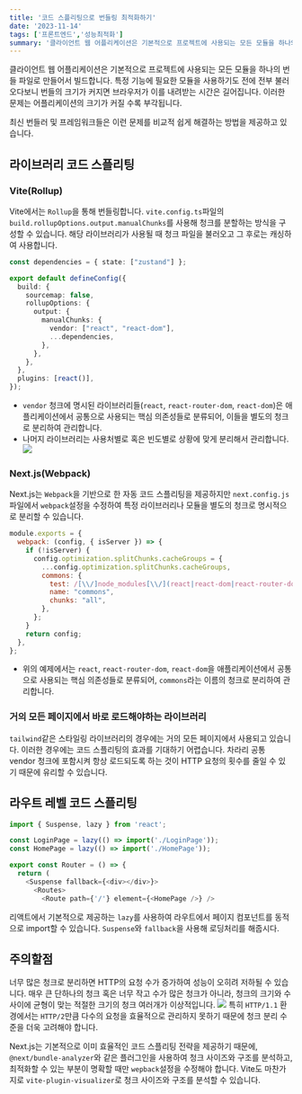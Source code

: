 ```yaml
---
title: '코드 스플리팅으로 번들링 최적화하기'
date: '2023-11-14'
tags: ['프론트엔드','성능최적화']
summary: '클라이언트 웹 어플리케이션은 기본적으로 프로젝트에 사용되는 모든 모듈을 하나의 번들 파일로 만들어서 빌드합니다. 특정 기능에 필요한 모듈을 사용하기도 전에 전부 불러오다보니 번들의 크기가 커지면 브라우저가 이를 내려받는 시간은 길어집니다. 이러한 문제는 어플리케이션의 크기가 커질 수록 부각됩니다.'
---
```


클라이언트 웹 어플리케이션은 기본적으로 프로젝트에 사용되는 모든 모듈을 하나의 번들 파일로 만들어서 빌드합니다.
특정 기능에 필요한 모듈을 사용하기도 전에 전부 불러오다보니 번들의 크기가 커지면 브라우저가 이를 내려받는 시간은 길어집니다. 이러한 문제는 어플리케이션의 크기가 커질 수록 부각됩니다.

최신 번들러 및 프레임워크들은 이런 문제를 비교적 쉽게 해결하는 방법을 제공하고 있습니다.

## 라이브러리 코드 스플리팅

### Vite(Rollup)
Vite에서는 `Rollup`을 통해 번들링합니다. `vite.config.ts`파일의 `build.rollupOptions.output.manualChunks`를 사용해 청크를 분할하는 방식을 구성할 수 있습니다. 해당 라이브러리가 사용될 때 청크 파일을 불러오고 그 후로는 캐싱하여 사용합니다.

```ts
const dependencies = { state: ["zustand"] };

export default defineConfig({
  build: {
    sourcemap: false,
    rollupOptions: {
      output: {
        manualChunks: {
          vendor: ["react", "react-dom"],
          ...dependencies,
        },
      },
    },
  },
  plugins: [react()],
});

```
- `vendor` 청크에 명시된 라이브러리들(`react`, `react-router-dom`, `react-dom`)은 애플리케이션에서 공통으로 사용되는 핵심 의존성들로 분류되어, 이들을 별도의 청크로 분리하여 관리합니다.
- 나머지 라이브러리는 사용처별로 혹은 빈도별로 상황에 맞게 분리해서 관리합니다.
![](https://velog.velcdn.com/images/cksrb63/post/39c05868-99d5-42fe-bf2e-6ccb2f7ef269/image.png)


### Next.js(Webpack)
Next.js는 `Webpack`을 기반으로 한 자동 코드 스플리팅을 제공하지만 `next.config.js`파일에서 `webpack`설정을 수정하여 특정 라이브러리나 모듈을 별도의 청크로 명시적으로 분리할 수 있습니다.
```js
module.exports = {
  webpack: (config, { isServer }) => {
    if (!isServer) {
      config.optimization.splitChunks.cacheGroups = {
        ...config.optimization.splitChunks.cacheGroups,
        commons: {
          test: /[\\/]node_modules[\\/](react|react-dom|react-router-dom)[\\/]/,
          name: "commons",
          chunks: "all",
        },
      };
    }
    return config;
  },
};
```
- 위의 예제에서는 `react`, `react-router-dom`, `react-dom`을 애플리케이션에서 공통으로 사용되는 핵심 의존성들로 분류되어, `commons`라는 이름의 청크로 분리하여 관리합니다.

### 거의 모든 페이지에서 바로 로드해야하는 라이브러리

`tailwind`같은 스타일링 라이브러리의 경우에는 거의 모든 페이지에서 사용되고 있습니다. 이러한 경우에는 코드 스플리팅의 효과를 기대하기 어렵습니다. 차라리 공통 vendor 청크에 포함시켜 항상 로드되도록 하는 것이 HTTP 요청의 횟수를 줄일 수 있기 때문에 유리할 수 있습니다.

## 라우트 레벨 코드 스플리팅
```ts
import { Suspense, lazy } from 'react';

const LoginPage = lazy(() => import('./LoginPage'));
const HomePage = lazy(() => import('./HomePage'));

export const Router = () => {
  return (
    <Suspense fallback={<div></div>}>
      <Routes>
        <Route path={'/'} element={<HomePage />} />
```
리액트에서 기본적으로 제공하는 `lazy`를 사용하여 라우트에서 페이지 컴포넌트를 동적으로 import할 수 있습니다. `Suspense`와 `fallback`을 사용해 로딩처리를 해줍시다.

## 주의할점
너무 많은 청크로 분리하면 HTTP의 요청 수가 증가하여 성능이 오히려 저하될 수 있습니다. 매우 큰 단하나의 청크 혹은 너무 작고 수가 많은 청크가 아니라, 청크의 크기와 수 사이에 균형이 맞는 적절한 크기의 청크 여러개가 이상적입니다.
![](https://velog.velcdn.com/images/cksrb63/post/36602edb-2e16-4176-9272-ffb1a32114b0/image.png)
특히 `HTTP/1.1` 환경에서는 `HTTP/2`만큼 다수의 요청을 효율적으로 관리하지 못하기 때문에 청크 분리 수준을 더욱 고려해야 합니다.

Next.js는 기본적으로 이미 효율적인 코드 스플리팅 전략을 제공하기 때문에, `@next/bundle-analyzer`와 같은 플러그인을 사용하여 청크 사이즈와 구조를 분석하고, 최적화할 수 있는 부분이 명확할 때만 `wepback`설정을 수정해야 합니다. Vite도 마찬가지로 `vite-plugin-visualizer`로 청크 사이즈와 구조를 분석할 수 있습니다.
